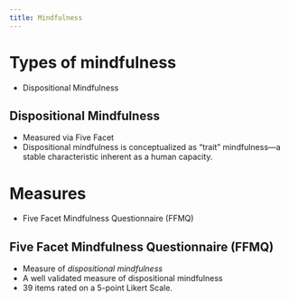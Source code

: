```yaml
---
title: Mindfulness
---
```





# Types of mindfulness

- Dispositional Mindfulness

## Dispositional Mindfulness

- Measured via Five Facet
- Dispositional mindfulness is conceptualized as “trait” mindfulness—a stable characteristic inherent as a human capacity.


# Measures

- Five Facet Mindfulness Questionnaire (FFMQ)

## Five Facet Mindfulness Questionnaire (FFMQ)

- Measure of *dispositional mindfulness*
- A well validated measure of dispositional mindfulness
- 39 items rated on a 5-point Likert Scale.